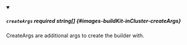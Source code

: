 
<details className="config-field" data-expandable="false" open>
<summary>

##### `createArgs` <span className="config-field-required" data-required="false">required</span> <span className="config-field-type">string[]</span> <span className="config-field-default"></span> <span className="config-field-enum"></span> {#images-buildKit-inCluster-createArgs}

CreateArgs are additional args to create the builder with.

</summary>



</details>
